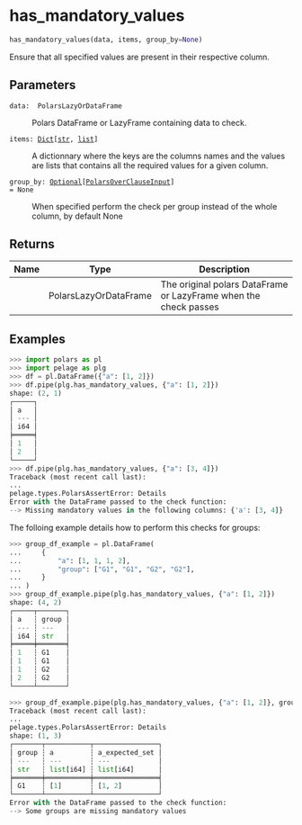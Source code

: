 # has_mandatory_values { #pelage.has_mandatory_values }

```python
has_mandatory_values(data, items, group_by=None)
```

Ensure that all specified values are present in their respective column.

## Parameters {.doc-section .doc-section-parameters}

<code><span class="parameter-name">data</span><span class="parameter-annotation-sep">:</span> <span class="parameter-annotation"> PolarsLazyOrDataFrame</span></code>

:   Polars DataFrame or LazyFrame containing data to check.

<code><span class="parameter-name">items</span><span class="parameter-annotation-sep">:</span> <span class="parameter-annotation">[Dict](`typing.Dict`)\[[str](`str`), [list](`list`)\]</span></code>

:   A dictionnary where the keys are the columns names and the values are lists that
    contains all the required values for a given column.

<code><span class="parameter-name">group_by</span><span class="parameter-annotation-sep">:</span> <span class="parameter-annotation">[Optional](`typing.Optional`)\[[PolarsOverClauseInput](`pelage.types.PolarsOverClauseInput`)\]</span> <span class="parameter-default-sep">=</span> <span class="parameter-default">None</span></code>

:   When specified perform the check per group instead of the whole column,
    by default None

## Returns {.doc-section .doc-section-returns}

| Name   | Type                  | Description                                                      |
|--------|-----------------------|------------------------------------------------------------------|
|        | PolarsLazyOrDataFrame | The original polars DataFrame or LazyFrame when the check passes |

## Examples {.doc-section .doc-section-examples}

```python
>>> import polars as pl
>>> import pelage as plg
>>> df = pl.DataFrame({"a": [1, 2]})
>>> df.pipe(plg.has_mandatory_values, {"a": [1, 2]})
shape: (2, 1)
┌─────┐
│ a   │
│ --- │
│ i64 │
╞═════╡
│ 1   │
│ 2   │
└─────┘
>>> df.pipe(plg.has_mandatory_values, {"a": [3, 4]})
Traceback (most recent call last):
...
pelage.types.PolarsAssertError: Details
Error with the DataFrame passed to the check function:
--> Missing mandatory values in the following columns: {'a': [3, 4]}
```

The folloing example details how to perform this checks for groups:

```python
>>> group_df_example = pl.DataFrame(
...     {
...         "a": [1, 1, 1, 2],
...         "group": ["G1", "G1", "G2", "G2"],
...     }
... )
>>> group_df_example.pipe(plg.has_mandatory_values, {"a": [1, 2]})
shape: (4, 2)
┌─────┬───────┐
│ a   ┆ group │
│ --- ┆ ---   │
│ i64 ┆ str   │
╞═════╪═══════╡
│ 1   ┆ G1    │
│ 1   ┆ G1    │
│ 1   ┆ G2    │
│ 2   ┆ G2    │
└─────┴───────┘
```

```python
>>> group_df_example.pipe(plg.has_mandatory_values, {"a": [1, 2]}, group_by="group")
Traceback (most recent call last):
...
pelage.types.PolarsAssertError: Details
shape: (1, 3)
┌───────┬───────────┬────────────────┐
│ group ┆ a         ┆ a_expected_set │
│ ---   ┆ ---       ┆ ---            │
│ str   ┆ list[i64] ┆ list[i64]      │
╞═══════╪═══════════╪════════════════╡
│ G1    ┆ [1]       ┆ [1, 2]         │
└───────┴───────────┴────────────────┘
Error with the DataFrame passed to the check function:
--> Some groups are missing mandatory values
```
